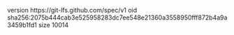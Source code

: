 version https://git-lfs.github.com/spec/v1
oid sha256:2075b444cab3e525958283dc7ee548e21360a3558950fff872b4a9a3459b1fd1
size 10014

